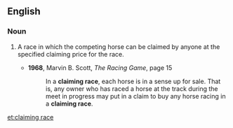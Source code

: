 ==English==
===Noun===
{{en-noun|head=[[claiming]] [[race]]}}
# {{context|horse racing}} A race in which the competing horse can be claimed by anyone at the specified claiming price for the race.
#*'''1968''', Marvin B. Scott, ''The Racing Game'', page 15
#*:In a '''claiming race''', each horse is in a sense up for sale. That is, any owner who has raced a horse at the track during the meet in progress may put in a claim to buy any horse racing in a '''claiming race'''.

[[et:claiming race]]